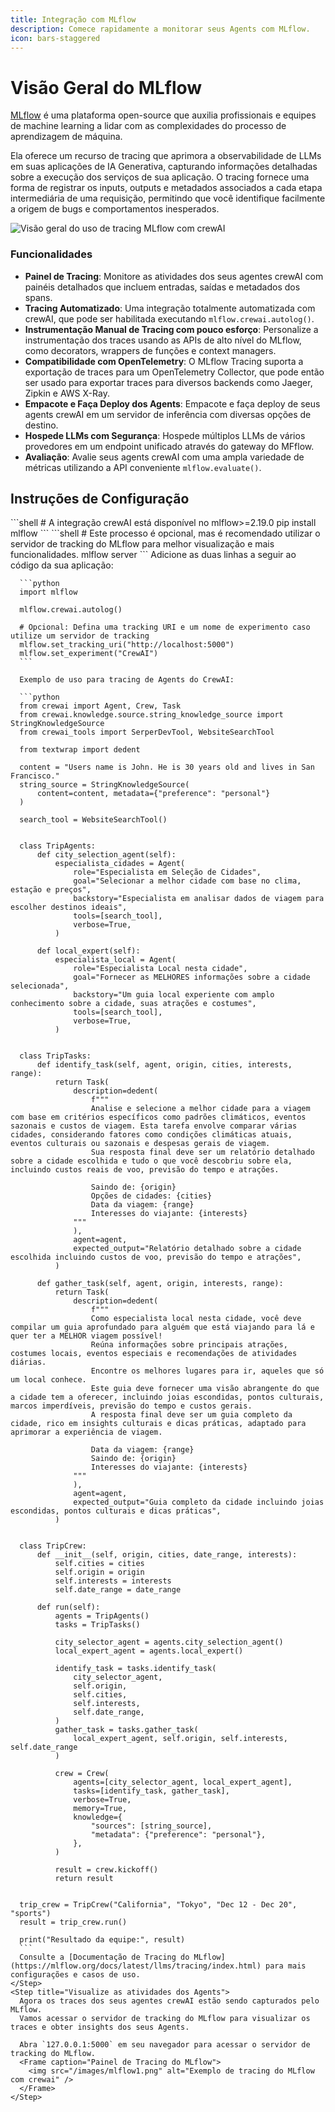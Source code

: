 ```yaml
---
title: Integração com MLflow
description: Comece rapidamente a monitorar seus Agents com MLflow.
icon: bars-staggered
---
```


# Visão Geral do MLflow

[MLflow](https://mlflow.org/) é uma plataforma open-source que auxilia profissionais e equipes de machine learning a lidar com as complexidades do processo de aprendizagem de máquina.

Ela oferece um recurso de tracing que aprimora a observabilidade de LLMs em suas aplicações de IA Generativa, capturando informações detalhadas sobre a execução dos serviços de sua aplicação.
O tracing fornece uma forma de registrar os inputs, outputs e metadados associados a cada etapa intermediária de uma requisição, permitindo que você identifique facilmente a origem de bugs e comportamentos inesperados.

![Visão geral do uso de tracing MLflow com crewAI](/images/mlflow-tracing.gif)

### Funcionalidades

- **Painel de Tracing**: Monitore as atividades dos seus agentes crewAI com painéis detalhados que incluem entradas, saídas e metadados dos spans.
- **Tracing Automatizado**: Uma integração totalmente automatizada com crewAI, que pode ser habilitada executando `mlflow.crewai.autolog()`.
- **Instrumentação Manual de Tracing com pouco esforço**: Personalize a instrumentação dos traces usando as APIs de alto nível do MLflow, como decorators, wrappers de funções e context managers.
- **Compatibilidade com OpenTelemetry**: O MLflow Tracing suporta a exportação de traces para um OpenTelemetry Collector, que pode então ser usado para exportar traces para diversos backends como Jaeger, Zipkin e AWS X-Ray.
- **Empacote e Faça Deploy dos Agents**: Empacote e faça deploy de seus agents crewAI em um servidor de inferência com diversas opções de destino.
- **Hospede LLMs com Segurança**: Hospede múltiplos LLMs de vários provedores em um endpoint unificado através do gateway do MFflow.
- **Avaliação**: Avalie seus agents crewAI com uma ampla variedade de métricas utilizando a API conveniente `mlflow.evaluate()`.

## Instruções de Configuração

<Steps>
    <Step title="Instale o pacote MLflow">
      ```shell
      # A integração crewAI está disponível no mlflow>=2.19.0
      pip install mlflow
      ```
    </Step>
    <Step title="Inicie o servidor de tracking do MFflow">
      ```shell
      # Este processo é opcional, mas é recomendado utilizar o servidor de tracking do MLflow para melhor visualização e mais funcionalidades.
      mlflow server
      ```
    </Step>
    <Step title="Inicialize o MLflow em sua aplicação">
      Adicione as duas linhas a seguir ao código da sua aplicação:

      ```python
      import mlflow

      mlflow.crewai.autolog()

      # Opcional: Defina uma tracking URI e um nome de experimento caso utilize um servidor de tracking
      mlflow.set_tracking_uri("http://localhost:5000")
      mlflow.set_experiment("CrewAI")
      ```
      
      Exemplo de uso para tracing de Agents do CrewAI:

      ```python
      from crewai import Agent, Crew, Task
      from crewai.knowledge.source.string_knowledge_source import StringKnowledgeSource
      from crewai_tools import SerperDevTool, WebsiteSearchTool

      from textwrap import dedent

      content = "Users name is John. He is 30 years old and lives in San Francisco."
      string_source = StringKnowledgeSource(
          content=content, metadata={"preference": "personal"}
      )

      search_tool = WebsiteSearchTool()


      class TripAgents:
          def city_selection_agent(self):
              especialista_cidades = Agent(
                  role="Especialista em Seleção de Cidades",
                  goal="Selecionar a melhor cidade com base no clima, estação e preços",
                  backstory="Especialista em analisar dados de viagem para escolher destinos ideais",
                  tools=[search_tool],
                  verbose=True,
              )

          def local_expert(self):
              especialista_local = Agent(
                  role="Especialista Local nesta cidade",
                  goal="Fornecer as MELHORES informações sobre a cidade selecionada",
                  backstory="Um guia local experiente com amplo conhecimento sobre a cidade, suas atrações e costumes",
                  tools=[search_tool],
                  verbose=True,
              )


      class TripTasks:
          def identify_task(self, agent, origin, cities, interests, range):
              return Task(
                  description=dedent(
                      f"""
                      Analise e selecione a melhor cidade para a viagem com base em critérios específicos como padrões climáticos, eventos sazonais e custos de viagem. Esta tarefa envolve comparar várias cidades, considerando fatores como condições climáticas atuais, eventos culturais ou sazonais e despesas gerais de viagem.
                      Sua resposta final deve ser um relatório detalhado sobre a cidade escolhida e tudo o que você descobriu sobre ela, incluindo custos reais de voo, previsão do tempo e atrações.

                      Saindo de: {origin}
                      Opções de cidades: {cities}
                      Data da viagem: {range}
                      Interesses do viajante: {interests}
                  """
                  ),
                  agent=agent,
                  expected_output="Relatório detalhado sobre a cidade escolhida incluindo custos de voo, previsão do tempo e atrações",
              )

          def gather_task(self, agent, origin, interests, range):
              return Task(
                  description=dedent(
                      f"""
                      Como especialista local nesta cidade, você deve compilar um guia aprofundado para alguém que está viajando para lá e quer ter a MELHOR viagem possível!
                      Reúna informações sobre principais atrações, costumes locais, eventos especiais e recomendações de atividades diárias.
                      Encontre os melhores lugares para ir, aqueles que só um local conhece.
                      Este guia deve fornecer uma visão abrangente do que a cidade tem a oferecer, incluindo joias escondidas, pontos culturais, marcos imperdíveis, previsão do tempo e custos gerais.
                      A resposta final deve ser um guia completo da cidade, rico em insights culturais e dicas práticas, adaptado para aprimorar a experiência de viagem.

                      Data da viagem: {range}
                      Saindo de: {origin}
                      Interesses do viajante: {interests}
                  """
                  ),
                  agent=agent,
                  expected_output="Guia completo da cidade incluindo joias escondidas, pontos culturais e dicas práticas",
              )


      class TripCrew:
          def __init__(self, origin, cities, date_range, interests):
              self.cities = cities
              self.origin = origin
              self.interests = interests
              self.date_range = date_range

          def run(self):
              agents = TripAgents()
              tasks = TripTasks()

              city_selector_agent = agents.city_selection_agent()
              local_expert_agent = agents.local_expert()

              identify_task = tasks.identify_task(
                  city_selector_agent,
                  self.origin,
                  self.cities,
                  self.interests,
                  self.date_range,
              )
              gather_task = tasks.gather_task(
                  local_expert_agent, self.origin, self.interests, self.date_range
              )

              crew = Crew(
                  agents=[city_selector_agent, local_expert_agent],
                  tasks=[identify_task, gather_task],
                  verbose=True,
                  memory=True,
                  knowledge={
                      "sources": [string_source],
                      "metadata": {"preference": "personal"},
                  },
              )

              result = crew.kickoff()
              return result


      trip_crew = TripCrew("California", "Tokyo", "Dec 12 - Dec 20", "sports")
      result = trip_crew.run()

      print("Resultado da equipe:", result)
      ```
      Consulte a [Documentação de Tracing do MLflow](https://mlflow.org/docs/latest/llms/tracing/index.html) para mais configurações e casos de uso.
    </Step>
    <Step title="Visualize as atividades dos Agents">
      Agora os traces dos seus agentes crewAI estão sendo capturados pelo MLflow.
      Vamos acessar o servidor de tracking do MLflow para visualizar os traces e obter insights dos seus Agents.

      Abra `127.0.0.1:5000` em seu navegador para acessar o servidor de tracking do MLflow.
      <Frame caption="Painel de Tracing do MLflow">
        <img src="/images/mlflow1.png" alt="Exemplo de tracing do MLflow com crewai" />
      </Frame>
    </Step>
</Steps>